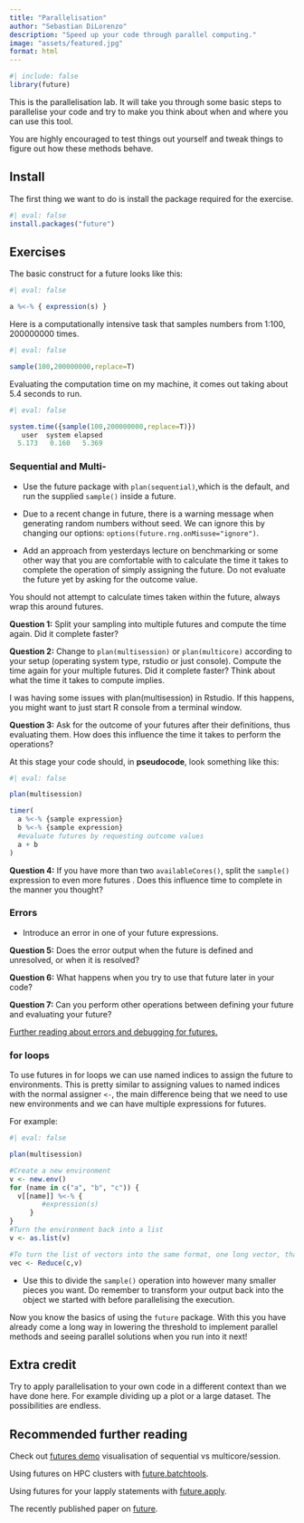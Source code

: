 ```yaml
---
title: "Parallelisation"
author: "Sebastian DiLorenzo"
description: "Speed up your code through parallel computing."
image: "assets/featured.jpg"
format: html
---
```


```r
#| include: false
library(future)
```

::: {.callout-note}
This is the parallelisation lab. It will take you through some basic steps to parallelise your code and try to make you think about when and where you can use this tool.

You are highly encouraged to test things out yourself and tweak things to figure out how these methods behave.
:::

## Install

The first thing we want to do is install the package required for the exercise.

```r
#| eval: false
install.packages("future")
```

## Exercises

The basic construct for a future looks like this:

```r
#| eval: false

a %<-% { expression(s) }
```

Here is a computationally intensive task that samples numbers from 1:100, 200000000 times.

```r
#| eval: false

sample(100,200000000,replace=T)
```

Evaluating the computation time on my machine, it comes out taking about 5.4 seconds to run.

```r
#| eval: false

system.time({sample(100,200000000,replace=T)})
   user  system elapsed 
  5.173   0.160   5.369 
```

### Sequential and Multi-

- Use the future package with `plan(sequential)`,which is the default, and run the supplied `sample()` inside a future.

- Due to a recent change in future, there is a warning message when generating random numbers without seed. We can ignore this by changing our options: `options(future.rng.onMisuse="ignore")`.

- Add an approach from yesterdays lecture on benchmarking or some other way that you are comfortable with to calculate the time it takes to complete the operation of simply assigning the future. Do not evaluate the future yet by asking for the outcome value.

::: {.callout-tip}
You should not attempt to calculate times taken within the future, always wrap this around futures.
:::

**Question 1:** Split your sampling into multiple futures and compute the time again. Did it complete faster?

**Question 2:** Change to `plan(multisession)` or `plan(multicore)` according to your setup (operating system type, rstudio or just console). Compute the time again for your multiple futures. Did it complete faster? Think about what the time it takes to compute implies.

::: {.callout-tip}
I was having some issues with plan(multisession) in Rstudio. If this happens, you might want to just start R console from a terminal window.
:::

**Question 3:** Ask for the outcome of your futures after their definitions, thus evaluating them. How does this influence the time it takes to perform the operations?

At this stage your code should, in **pseudocode**, look something like this:

```r
#| eval: false

plan(multisession)

timer(
  a %<-% {sample expression}
  b %<-% {sample expression}
  #evaluate futures by requesting outcome values
  a + b
)
```

**Question 4:** If you have more than two `availableCores()`, split the `sample()` expression to even more futures . Does this influence time to complete in the manner you thought?

### Errors

- Introduce an error in one of your future expressions. 

**Question 5:** Does the error output when the future is defined and unresolved, or when it is resolved?

**Question 6:** What happens when you try to use that future later in your code?

**Question 7:** Can you perform other operations between defining your future and evaluating your future?

[Further reading about errors and debugging for futures.](https://github.com/HenrikBengtsson/future#failed-futures)

### for loops

To use futures in for loops we can use named indices to assign the future to environments. This is pretty similar to assigning values to named indices with the normal assigner `<-`, the main difference being that we need to use new environments and we can have multiple expressions for futures.

For example:

```r
#| eval: false

plan(multisession)

#Create a new environment
v <- new.env()
for (name in c("a", "b", "c")) {
  v[[name]] %<-% {
        #expression(s)
     }
}
#Turn the environment back into a list
v <- as.list(v)

#To turn the list of vectors into the same format, one long vector, that we had above when running "a + b + c"
vec <- Reduce(c,v)
```

- Use this to divide the `sample()` operation into however many smaller pieces you want. Do remember to transform your output back into the object we started with before parallelising the execution.

Now you know the basics of using the `future` package. With this you have already come a long way in lowering the threshold to implement parallel methods and seeing parallel solutions when you run into it next!

## Extra credit

Try to apply parallelisation to your own code in a different context than we have done here. For example dividing up a plot or a large dataset. The possibilities are endless.

## Recommended further reading

Check out [futures demo](https://github.com/HenrikBengtsson/future#demos) visualisation of sequential vs multicore/session.

Using futures on HPC clusters with [future.batchtools](https://github.com/HenrikBengtsson/future.batchtools).

Using futures for your lapply statements with [future.apply](https://github.com/HenrikBengtsson/future.apply).

The recently published paper on [future](https://journal.r-project.org/archive/2021/RJ-2021-048/RJ-2021-048.pdf).
